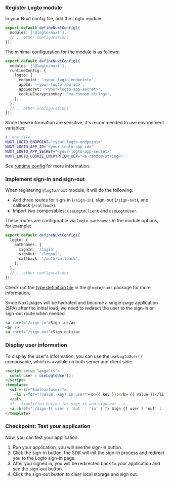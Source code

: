 
<AssumingUrl />

<SignInFlowSummary />

<WebConfigureRedirectUris />

### Register Logto module

In your Nuxt config file, add the Logto module:

```ts
export default defineNuxtConfig({
  modules: ['@logto/nuxt'],
  // ...other configurations
});
```

The minimal configuration for the module is as follows:

```ts
export default defineNuxtConfig({
  modules: ['@logto/nuxt'],
  runtimeConfig: {
    logto: {
      endpoint: '<your-logto-endpoint>',
      appId: '<your-logto-app-id>',
      appSecret: '<your-logto-app-secret>',
      cookieEncryptionKey: '<a-random-string>',
    },
  },
  // ...other configurations
});
```

Since these information are sensitive, it's recommended to use environment variables:

```bash
# .env file
NUXT_LOGTO_ENDPOINT="<your-logto-endpoint>"
NUXT_LOGTO_APP_ID="<your-logto-app-id>"
NUXT_LOGTO_APP_SECRET="<your-logto-app-secret>"
NUXT_LOGTO_COOKIE_ENCRYPTION_KEY="<a-random-string>"
```

See [runtime config](https://nuxt.com/docs/guide/going-further/runtime-config) for more information.

### Implement sign-in and sign-out

When registering `@logto/nuxt` module, it will do the following:

- Add three routes for sign-in (`/sign-in`), sign-out (`/sign-out`), and callback (`/callback`).
- Import two composables: `useLogtoClient` and `useLogtoUser`.

These routes are configurable via `logto.pathnames` in the module options, for example:

```ts
export default defineNuxtConfig({
  logto: {
    pathnames: {
      signIn: '/login',
      signOut: '/logout',
      callback: '/auth/callback',
    },
  },
  // ...other configurations
});
```

Check out the [type definition file](https://github.com/logto-io/js/blob/HEAD/packages/nuxt/src/runtime/utils/types.ts) in the `@logto/nuxt` package for more information.

Since Nuxt pages will be hydrated and become a single-page application (SPA) after the initial load, we need to redirect the user to the sign-in or sign-out route when needed.

```html
<a :href="/sign-in">Sign in</a>
<br />
<a :href="/sign-out">Sign out</a>
```

### Display user information

To display the user's information, you can use the `useLogtoUser()` composable, which is availble on both server and client side:

```html
<script setup lang="ts">
  const user = useLogtoUser();
</script>
<template>
  <ul v-if="Boolean(user)">
    <li v-for="(value, key) in user"><b>{{ key }}:</b> {{ value }}</li>
  </ul>
  <!-- Simplified button for sign-in and sign-out -->
  <a :href="`/sign-${ user ? 'out' : 'in' }`"> Sign {{ user ? 'out' : 'in' }} </a>
</template>
```

### Checkpoint: Test your application

Now, you can test your application:

1. Run your application, you will see the sign-in button.
2. Click the sign-in button, the SDK will init the sign-in process and redirect you to the Logto sign-in page.
3. After you signed in, you will be redirected back to your application and see the sign-out button.
4. Click the sign-out button to clear local storage and sign out.
